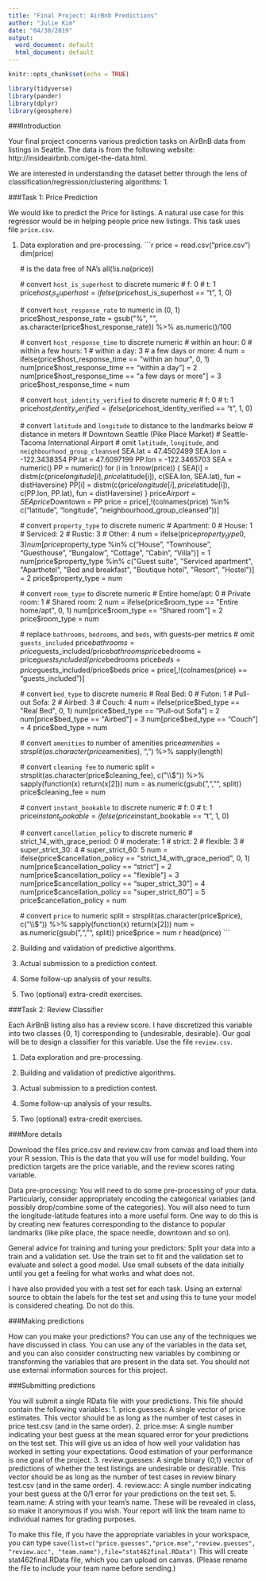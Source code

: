 ```yaml
---
title: "Final Project: AirBnb Predictions"
author: "Julie Kim"
date: "04/30/2019"
output:
  word_document: default
  html_document: default
---
```


```r
knitr::opts_chunk$set(echo = TRUE)
```

```r
library(tidyverse)
library(pander)
library(dplyr)
library(geosphere)
```


###Introduction

Your final project concerns various prediction tasks on AirBnB data from 
listings in Seattle. The data is from the following website:
http://insideairbnb.com/get-the-data.html.

We are interested in understanding the dataset better through the lens of 
classification/regression/clustering algorithms:
1. 
   
###Task 1: Price Prediction

We would like to predict the Price for listings. A natural use case for this 
regressor would be in helping people price new listings. This task uses  
file `price.csv`.

1. Data exploration and pre-processing.
    ```r
    price = read.csv("price.csv")
    dim(price)
    
    # is the data free of NA's
    all(!is.na(price))
    
    # convert `host_is_superhost` to discrete numeric
      # f: 0
      # t: 1
    price$host_is_superhost = ifelse(price$host_is_superhost == "t", 1, 0)
    
    # convert `host_response_rate` to numeric in (0, 1)
    price$host_response_rate = gsub("%", "", as.character(price$host_response_rate)) %>% 
      as.numeric()/100
    
    # convert `host_response_time` to discrete numeric
      # within an hour: 0
      # within a few hours: 1
      # within a day: 3
      # a few days or more: 4
    num = ifelse(price$host_response_time == "within an hour", 0, 1)
    num[price$host_response_time == "within a day"] = 2
    num[price$host_response_time == "a few days or more"] = 3
    price$host_response_time = num
    
    # convert `host_identity_verified` to discrete numeric
      # f: 0
      # t: 1
    price$host_identity_verified = ifelse(price$host_identity_verified == "t", 1, 0)
    
    # convert `latitude` and `longitude` to distance to the landmarks below
    # distance in meters
      # Downtown Seattle (Pike Place Market)
      # Seattle-Tacoma International Airport
    # omit `latitude`, `longitude`, and `neighbourhood_group_cleansed`
    SEA.lat = 47.4502499
    SEA.lon = -122.3438354
    PP.lat = 47.6097199
    PP.lon = -122.3465703
    SEA = numeric()
    PP = numeric()
    for (i in 1:nrow(price)) {
      SEA[i] = distm(c(price$longitude[i], price$latitude[i]), 
                     c(SEA.lon, SEA.lat), fun = distHaversine)
      PP[i] = distm(c(price$longitude[i], price$latitude[i]),
                     c(PP.lon, PP.lat), fun = distHaversine)
    }
    price$Airport = SEA
    price$Downtown = PP
    price = price[,!(colnames(price) %in% c("latitude", "longitude", 
                                           "neighbourhood_group_cleansed"))]
    
    # convert `property_type` to discrete numeric
      # Apartment: 0
      # House: 1
      # Serviced: 2
      # Rustic: 3
      # Other: 4
    num = ifelse(price$property_type %in% c("Apartment", "Condominium", "Loft"), 
                 0, 3)
    num[price$property_type %in% c("House", "Townhouse", "Guesthouse",
                                   "Bungalow", "Cottage", "Cabin", "Villa")] = 1
    num[price$property_type %in% c("Guest suite", "Serviced apartment", 
                                   "Aparthotel", "Bed and breakfast",
                                   "Boutique hotel", "Resort", "Hostel")] = 2
    price$property_type = num
    
    # convert `room_type` to discrete numeric
      # Entire home/apt: 0
      # Private room: 1
      # Shared room: 2
    num = ifelse(price$room_type == "Entire home/apt", 0, 1)
    num[price$room_type == "Shared room"] = 2
    price$room_type = num
    
    # replace `bathrooms`, `bedrooms`, and `beds`, with guests-per metrics
    # omit `guests_included`
    price$bathrooms = price$guests_included/price$bathrooms
    price$bedrooms = price$guests_included/price$bedrooms
    price$beds = price$guests_included/price$beds
    price = price[,!(colnames(price) == "guests_included")]
    
    # convert `bed_type` to discrete numeric
      # Real Bed: 0
      # Futon: 1
      # Pull-out Sofa: 2
      # Airbed: 3
      # Couch: 4
    num = ifelse(price$bed_type == "Real Bed", 0, 1)
    num[price$bed_type == "Pull-out Sofa"] = 2
    num[price$bed_type == "Airbed"] = 3
    num[price$bed_type == "Couch"] = 4
    price$bed_type = num
    
    # convert `amenities` to number of amenities
    price$amenities = strsplit(as.character(price$amenities), ",") %>%
      sapply(length)
    
    # convert `cleaning fee` to numeric
    split = strsplit(as.character(price$cleaning_fee), c("\\$")) %>%
      sapply(function(x) return(x[2]))
    num = as.numeric(gsub(",", "", split))
    price$cleaning_fee = num
    
    # convert `instant_bookable` to discrete numeric
      # f: 0
      # t: 1
    price$instant_bookable = ifelse(price$instant_bookable == "t", 1, 0)
    
    # convert `cancellation_policy` to discrete numeric
      # strict_14_with_grace_period: 0
      # moderate: 1
      # strict: 2
      # flexible: 3
      # super_strict_30: 4
      # super_strict_60: 5
    num = ifelse(price$cancellation_policy == "strict_14_with_grace_period", 0, 1)
    num[price$cancellation_policy == "strict"] = 2
    num[price$cancellation_policy == "flexible"] = 3
    num[price$cancellation_policy == "super_strict_30"] = 4
    num[price$cancellation_policy == "super_strict_60"] = 5
    price$cancellation_policy = num
    
    # convert `price` to numeric
    split = strsplit(as.character(price$price), c("\\$")) %>%
      sapply(function(x) return(x[2]))
    num = as.numeric(gsub(",", "", split))
    price$price = num
    ```
    ```r
    head(price)
    ```

2. Building and validation of predictive algorithms. 

3. Actual submission to a prediction contest.

4. Some follow-up analysis of your results. 

5. Two (optional) extra-credit exercises.


###Task 2: Review Classifier

Each AirBnB listing also has a review score. I have discretized this variable 
into two classes {0, 1} corresponding to {undesirable, desirable}. Our goal will 
be to design a classifier for this variable. Use the file `review.csv`.

1. Data exploration and pre-processing.

2. Building and validation of predictive algorithms. 

3. Actual submission to a prediction contest.

4. Some follow-up analysis of your results. 

5. Two (optional) extra-credit exercises.


###More details

Download the files price.csv and review.csv from canvas and load them into 
your R session. This is the data that you will use for model building. 
Your prediction targets are the price variable, and the review scores rating 
variable.

Data pre-processing: You will need to do some pre-processing of your data. 
Particularly, consider appropriately encoding the categorical variables (and 
possibly drop/combine some of the categories). You will also need to turn the 
longitude-latitude features into a more useful form. One way to do this is by 
creating new features corresponding to the distance to popular landmarks (like 
pike place, the space needle, downtown and so on).

General advice for training and tuning your predictors: Split your data into a 
train and a validation set. Use the train set to fit and the validation set to 
evaluate and select a good model. Use small subsets of the data initially until 
you get a feeling for what works and what does not.

I have also provided you with a test set for each task. Using an external source 
to obtain the labels for the test set and using this to tune your model is 
considered cheating. Do not do this.


###Making predictions

How can you make your predictions? You can use any of the techniques we have 
discussed in class. You can use any of the variables in the data set, and you 
can also consider constructing new variables by combining or transforming the 
variables that are present in the data set. You should not use external 
information sources for this project.


###Submitting predictions

You will submit a single RData file with your predictions. This file should 
contain the following variables:
1. price.guesses: A single vector of price estimates. This vector should be as 
   long as the number of test cases in price test.csv (and in the same order).
2. price.mse: A single number indicating your best guess at the mean squared 
   error for your predictions on the test set. This will give us an idea of how 
   well your validation has worked in setting your expectations. Good estimation 
   of your performance is one goal of the project.
3. review.guesses: A single binary {0,1} vector of predictions of whether the 
   test listings are undesirable or desirable. This vector should be as long as 
   the number of test cases in review binary test.csv (and in the same order).
4. review.acc: A single number indicating your best guess at the 0/1 error for 
   your predictions on the test set.
5. team.name: A string with your team’s name. These will be revealed in class, 
   so make it anonymous if you wish. Your report will link the team name to 
   individual names for grading purposes.
   
To make this file, if you have the appropriate variables in your workspace, you 
can type `save(list=c("price.guesses","price.mse","review.guesses", "review.acc", "team.name"),file="stat462final.RData")`
This will create stat462final.RData file, which you can upload on canvas. 
(Please rename the file to include your team name before sending.)


